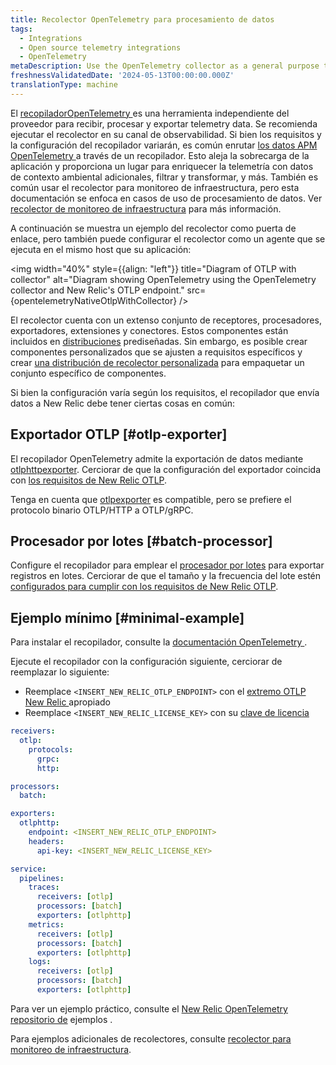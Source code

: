 ```yaml
---
title: Recolector OpenTelemetry para procesamiento de datos
tags:
  - Integrations
  - Open source telemetry integrations
  - OpenTelemetry
metaDescription: Use the OpenTelemetry collector as a general purpose telemetry data processing tool
freshnessValidatedDate: '2024-05-13T00:00:00.000Z'
translationType: machine
---
```



El [recopiladorOpenTelemetry ](https://opentelemetry.io/docs/collector/)es una herramienta independiente del proveedor para recibir, procesar y exportar telemetry data. Se recomienda ejecutar el recolector en su canal de observabilidad. Si bien los requisitos y la configuración del recopilador variarán, es común enrutar [los datos APM OpenTelemetry ](/docs/more-integrations/open-source-telemetry-integrations/opentelemetry/get-started/apm-monitoring/opentelemetry-apm-intro)a través de un recopilador. Esto aleja la sobrecarga de la aplicación y proporciona un lugar para enriquecer la telemetría con datos de contexto ambiental adicionales, filtrar y transformar, y más. También es común usar el recolector para monitoreo de infraestructura, pero esta documentación se enfoca en casos de uso de procesamiento de datos. Ver [recolector de monitoreo de infraestructura](/docs/more-integrations/open-source-telemetry-integrations/opentelemetry/get-started/collector-infra-monitoring/opentelemetry-collector-infra-intro) para más información.

A continuación se muestra un ejemplo del recolector como puerta de enlace, pero también puede configurar el recolector como un agente que se ejecuta en el mismo host que su aplicación:

<img
  width="40%"
  style={{align: "left"}}
  title="Diagram of OTLP with collector"
  alt="Diagram showing OpenTelemetry using the OpenTelemetry collector and New Relic's OTLP endpoint."
  src={opentelemetryNativeOtlpWithCollector}
/>

El recolector cuenta con un extenso conjunto de receptores, procesadores, exportadores, extensiones y conectores. Estos componentes están incluidos en [distribuciones](https://opentelemetry.io/docs/collector/distributions/) prediseñadas. Sin embargo, es posible crear componentes personalizados que se ajusten a requisitos específicos y crear [una distribución de recolector personalizada](https://opentelemetry.io/docs/collector/custom-collector/) para empaquetar un conjunto específico de componentes.

Si bien la configuración varía según los requisitos, el recopilador que envía datos a New Relic debe tener ciertas cosas en común:

## Exportador OTLP [#otlp-exporter]

El recopilador OpenTelemetry admite la exportación de datos mediante [otlphttpexporter](https://github.com/open-telemetry/opentelemetry-collector/tree/main/exporter/otlphttpexporter). Cerciorar de que la configuración del exportador coincida con [los requisitos de New Relic OTLP](/docs/more-integrations/open-source-telemetry-integrations/opentelemetry/best-practices/opentelemetry-otlp/#configure-endpoint-port-protocol).

Tenga en cuenta que [otlpexporter](https://github.com/open-telemetry/opentelemetry-collector/tree/main/exporter/otlpexporter) es compatible, pero se prefiere el protocolo binario OTLP/HTTP a OTLP/gRPC.

## Procesador por lotes [#batch-processor]

Configure el recopilador para emplear el [procesador por lotes](https://github.com/open-telemetry/opentelemetry-collector/tree/main/processor/batchprocessor) para exportar registros en lotes. Cerciorar de que el tamaño y la frecuencia del lote estén [configurados para cumplir con los requisitos de New Relic OTLP](/docs/more-integrations/open-source-telemetry-integrations/opentelemetry/best-practices/opentelemetry-otlp/).

## Ejemplo mínimo [#minimal-example]

Para instalar el recopilador, consulte la [documentación OpenTelemetry ](https://opentelemetry.io/docs/collector/installation/).

Ejecute el recopilador con la configuración siguiente, cerciorar de reemplazar lo siguiente:

* Reemplace `<INSERT_NEW_RELIC_OTLP_ENDPOINT>` con el [extremo OTLP New Relic ](/docs/more-integrations/open-source-telemetry-integrations/opentelemetry/best-practices/opentelemetry-otlp/#endpoint-port-protocol)apropiado
* Reemplace `<INSERT_NEW_RELIC_LICENSE_KEY>` con su [clave de licencia](/docs/more-integrations/open-source-telemetry-integrations/opentelemetry/best-practices/opentelemetry-otlp/#endpoint-port-protocol/#prereqs)

```yaml
receivers:
  otlp:
    protocols:
      grpc:
      http:

processors:
  batch:

exporters:
  otlphttp:
    endpoint: <INSERT_NEW_RELIC_OTLP_ENDPOINT>
    headers:
      api-key: <INSERT_NEW_RELIC_LICENSE_KEY>

service:
  pipelines:
    traces:
      receivers: [otlp]
      processors: [batch]
      exporters: [otlphttp]
    metrics:
      receivers: [otlp]
      processors: [batch]
      exporters: [otlphttp]
    logs:
      receivers: [otlp]
      processors: [batch]
      exporters: [otlphttp]
```

Para ver un ejemplo práctico, consulte el [New Relic OpenTelemetry repositorio de](https://github.com/newrelic/newrelic-opentelemetry-examples/tree/main/other-examples/collector/nr-config) ejemplos .

Para ejemplos adicionales de recolectores, consulte [recolector para monitoreo de infraestructura](/docs/more-integrations/open-source-telemetry-integrations/opentelemetry/get-started/collector-infra-monitoring/opentelemetry-collector-infra-intro).